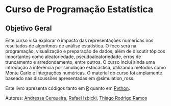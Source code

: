 # Curso de Programação Estatística  {.unnumbered}

## Objetivo Geral
Este curso visa explorar o impacto das representações numéricas nos resultados de algoritmos de análise estatística. O foco será na programação, visualização e preparação de dados, além de discutir tópicos importantes como aleatoriedade, pseudoaleatoriedade, erros de truncamento e arredondamento, entre outros. O curso inclui ainda uma introdução à inferência por simulação estocástica, utilizando métodos como Monte Carlo e integrações numéricas. O material do curso foi amplamente baseado nas discussões apresentadas em @simulation_ross.

Este livro apresenta códigos tanto em [R](https://www.r-project.org/) quanto em [Python](https://www.python.org/).

Autores: [Andressa Cerqueira](https://www.servidores.ufscar.br/acerqueira/), [Rafael Izbicki](http://rafaelizbicki.com/), [Thiago Rodrigo Ramos](https://thiagorr162.github.io/)

